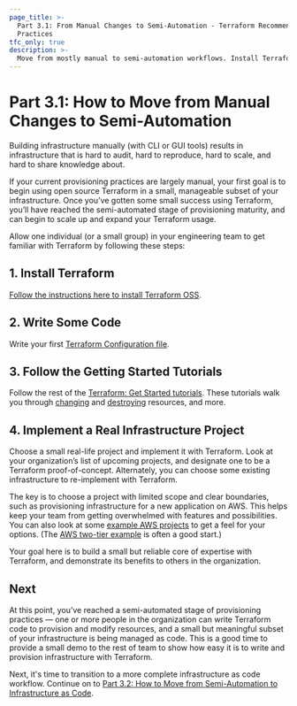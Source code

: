 ```yaml
---
page_title: >-
  Part 3.1: From Manual Changes to Semi-Automation - Terraform Recommended
  Practices
tfc_only: true
description: >-
  Move from mostly manual to semi-automation workflows. Install Terraform, write configuration, follow the get started tutorials, and deploy real infrastructure in this guide.
---
```


# Part 3.1: How to Move from Manual Changes to Semi-Automation

Building infrastructure manually (with CLI or GUI tools) results in infrastructure that is hard to audit, hard to reproduce, hard to scale, and hard to share knowledge about.

If your current provisioning practices are largely manual, your first goal is to begin using open source Terraform in a small, manageable subset of your infrastructure. Once you’ve gotten some small success using Terraform, you’ll have reached the semi-automated stage of provisioning maturity, and can begin to scale up and expand your Terraform usage.

Allow one individual (or a small group) in your engineering team to get familiar with Terraform by following these steps:

## 1. Install Terraform

[Follow the instructions here to install Terraform OSS](/terraform/tutorials/aws-get-started/install-cli?utm_source=WEBSITE&utm_medium=WEB_IO&utm_offer=ARTICLE_PAGE&utm_content=DOCS).

## 2. Write Some Code

Write your first [Terraform Configuration file](/terraform/tutorials/aws-get-started/aws-build?utm_source=WEBSITE&utm_medium=WEB_IO&utm_offer=ARTICLE_PAGE&utm_content=DOCS).

## 3. Follow the Getting Started Tutorials

Follow the rest of the [Terraform: Get Started tutorials](/terraform/tutorials/aws-get-started?utm_source=WEBSITE&utm_medium=WEB_IO&utm_offer=ARTICLE_PAGE&utm_content=DOCS). These tutorials walk you through [changing](/terraform/tutorials/aws-get-started/aws-change?utm_source=WEBSITE&utm_medium=WEB_IO&utm_offer=ARTICLE_PAGE&utm_content=DOCS) and [destroying](/terraform/tutorials/aws-get-started/aws-destroy?utm_source=WEBSITE&utm_medium=WEB_IO&utm_offer=ARTICLE_PAGE&utm_content=DOCS) resources, and more.

## 4. Implement a Real Infrastructure Project

Choose a small real-life project and implement it with Terraform. Look at your organization’s list of upcoming projects, and designate one to be a Terraform proof-of-concept. Alternately, you can choose some existing infrastructure to re-implement with Terraform.

The key is to choose a project with limited scope and clear boundaries, such as provisioning infrastructure for a new application on AWS. This helps keep your team from getting overwhelmed with features and possibilities. You can also look at some [example AWS projects](https://github.com/terraform-providers/terraform-provider-aws/tree/master/examples) to get a feel for your options. (The [AWS two-tier example](https://github.com/terraform-providers/terraform-provider-aws/tree/master/examples/two-tier) is often a good start.)

Your goal here is to build a small but reliable core of expertise with Terraform, and demonstrate its benefits to others in the organization.

## Next

At this point, you’ve reached a semi-automated stage of provisioning practices — one or more people in the organization can write Terraform code to provision and modify resources, and a small but meaningful subset of your infrastructure is being managed as code. This is a good time to provide a small demo to the rest of team to show how easy it is to write and provision infrastructure with Terraform.

Next, it's time to transition to a more complete infrastructure as code workflow. Continue on to [Part 3.2: How to Move from Semi-Automation to Infrastructure as Code](/terraform/cloud-docs/recommended-practices/part3.2).
